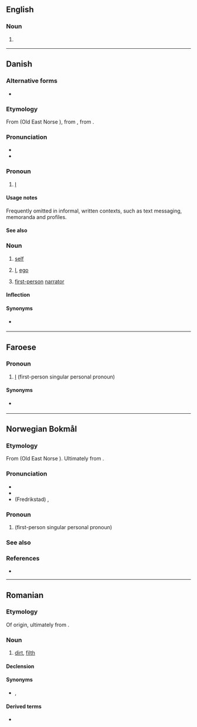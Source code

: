 {{also|jég}}
==English==

===Noun===
{{en-noun}}

# {{lb|en|machinery}} {{alternative form of|jig|lang=en}}

----

==Danish==

===Alternative forms===
* {{alter|da|a|æ|ja|jæ||dialectal}}

===Etymology===
From {{der|da|non|ek}} (Old East Norse {{m|non|jek}}), from {{der|da|gem-pro|*ek||I}}, from {{der|da|ine-pro|*éǵh₂}}.

===Pronunciation===
* {{IPA|/jaj/|[jɑj]|[jɑ]|lang=da}}
* {{rhymes|aj|lang=da}}

===Pronoun===
{{head|da|pronoun|accusative|mig|possessive|min}}

# {{lb|da|personal}} [[#English|I]]

====Usage notes====
Frequently omitted in informal, written contexts, such as text messaging, memoranda and profiles.

====See also====
{{Danish personal pronouns}}

===Noun===
{{da-noun|et|er}}

# [[self]] {{gloss|an individual person as the object of his own reflective consciousness}}
# {{lb|da|psychology}} [[I]], [[ego]]
# {{lb|da|literature}} [[first-person]] [[narrator]]

====Inflection====
{{da-noun-infl|et|er}}

====Synonyms====
* {{sense|literature}} {{l|da|jegfortæller}}

----

==Faroese==

===Pronoun===
{{head|fo|pronouns}}

# {{lb|fo|Suðuroy}} [[I]] (first-person singular personal pronoun)

====Synonyms====
* {{l|fo|eg}} {{qualifier|standard Faroese}}

----

==Norwegian Bokmål==

===Etymology===
From {{der|nb|non|ek}} (Old East Norse {{m|non|jek}}). Ultimately from {{der|nb|ine-pro|*éǵh₂}}.

===Pronunciation===
* {{IPA|/jæɪ̯/|lang=nb}}
* {{audio|No-jeg.ogg|Audio|lang=nb}}
* (Fredrikstad) {{IPA|nb|[jæɪ̯]}} {{qualifier|stressed}}, {{IPA|nb|[jæ]}} {{qualifier|unstressed}}

===Pronoun===
{{head|nb|pronoun}}
# {{l|en|I}} (first-person singular personal pronoun)

===See also===
{{nb-pers-pron}}

===References===
* {{R:The Bokmål Dictionary}}

----

==Romanian==

===Etymology===
Of {{der|ro|sla}} origin, ultimately from {{der|ro|sla-pro|*žegъ}}.

===Noun===
{{ro-noun|n|jeguri}}

# [[dirt]], [[filth]]

====Declension====
{{ro-noun-n-uri}}

====Synonyms====
* {{l|ro|murdărie}}, {{l|ro|mizerie}}

====Derived terms====
* {{l|ro|jegos}}